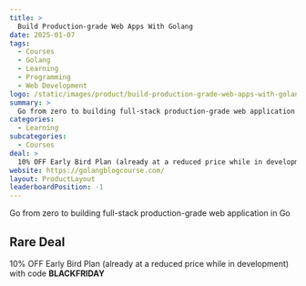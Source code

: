 ```yaml
---
title: >
  Build Production-grade Web Apps With Golang
date: 2025-01-07
tags:
  - Courses
  - Golang
  - Learning
  - Programming
  - Web Development
logo: /static/images/product/build-production-grade-web-apps-with-golang/logo.png
summary: >
  Go from zero to building full-stack production-grade web application in Go
categories:
  - Learning
subcategories:
  - Courses
deal: >
  10% OFF Early Bird Plan (already at a reduced price while in development) with code **BLACKFRIDAY**
website: https://golangblogcourse.com/
layout: ProductLayout
leaderboardPosition: -1
---
```

Go from zero to building full-stack production-grade web application in Go

## Rare Deal

10% OFF Early Bird Plan (already at a reduced price while in development) with code **BLACKFRIDAY**
